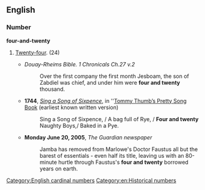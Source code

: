<!--this is redundant: {{also|twenty-four}}-->
==English==

===Number===
'''four-and-twenty'''

# {{context|archaic|lang=en}} [[twenty-four|Twenty-four]].<!--no need: one definition is sufficient: Two [[dozen]].--> (24)
#* ''Douay-Rheims Bible. 1 Chronicals Ch.27 v.2''
#*: Over the first company the first month Jesboam, the son of Zabdiel was chief, and under him were '''four and twenty''' thousand.
#* '''1744''', ''[[w:Sing a Song of Sixpence|Sing a Song of Sixpence]]'', in ''[[w:Tommy Thumb's Pretty Song Book|Tommy Thumb’s Pretty Song Book]] (earliest known written version)
#*: Sing a Song of Sixpence, /  A bag full of Rye, / '''Four and twenty''' Naughty Boys,/ Baked in a Pye.
#* '''Monday June 20, 2005''', ''The Guardian newspaper''
#*: Jamba has removed from Marlowe's Doctor Faustus all but the barest of essentials - even half its title, leaving us with an 80-minute hurtle through Faustus's '''four and twenty''' borrowed years on earth.

[[Category:English cardinal numbers]]
[[Category:en:Historical numbers]]